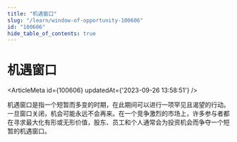 ```yaml
---
title: "机遇窗口"
slug: "/learn/window-of-opportunity-100606"
id: "100606"
hide_table_of_contents: true
---
```



# 机遇窗口

<ArticleMeta id={100606} updatedAt={'2023-09-26 13:58:51'} />
<div className='border-solid border-b border-t-0 my-4 border-[var(--ifm-color-gray-300)]' />

机遇窗口是指一个短暂而多变的时期，在此期间可以进行一项罕见且渴望的行动。一旦窗口关闭，机会可能永远不会再来。在一个竞争激烈的市场上，许多参与者都在寻求最大化有形或无形价值，股东、员工和个人通常会为投资机会而争夺一个短暂的机遇窗口。
